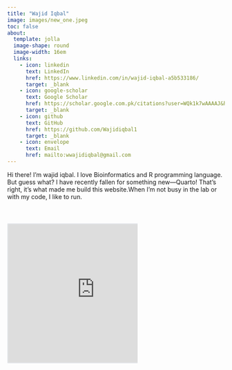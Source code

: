```yaml
---
title: "Wajid Iqbal"
image: images/new_one.jpeg
toc: false
about: 
  template: jolla
  image-shape: round
  image-width: 16em
  links:
    - icon: linkedin
      text: LinkedIn
      href: https://www.linkedin.com/in/wajid-iqbal-a5b533186/
      target: _blank
    - icon: google-scholar
      text: Google Scholar
      href: https://scholar.google.com.pk/citations?user=WQk1k7wAAAAJ&hl=en
      target: _blank
    - icon: github
      text: GitHub
      href: https://github.com/Wajidiqbal1
      target: _blank
    - icon: envelope
      text: Email
      href: mailto:wwajidiqbal@gmail.com
---
```


<!-- ::: {.small-text} -->

Hi there! I'm wajid iqbal. I love Bioinformatics and R programming language. But guess what? I have recently fallen for something new—Quarto! That's right, it's what made me build this website.When I'm not busy in the lab or with my code, I like to run.

<!-- ::: -->

::: {.column width="60%"}
# 

<iframe src="https://embeds.beehiiv.com/16ea8f24-5081-4a37-a0df-1f2c6db92531" data-test-id="beehiiv-embed" width="400" height="320" frameborder="0" scrolling="no" style="border-radius: 2px; border: 2px solid #e5e7eb; margin: 0; background-color: transparent;">

</iframe>
:::

```         
```
